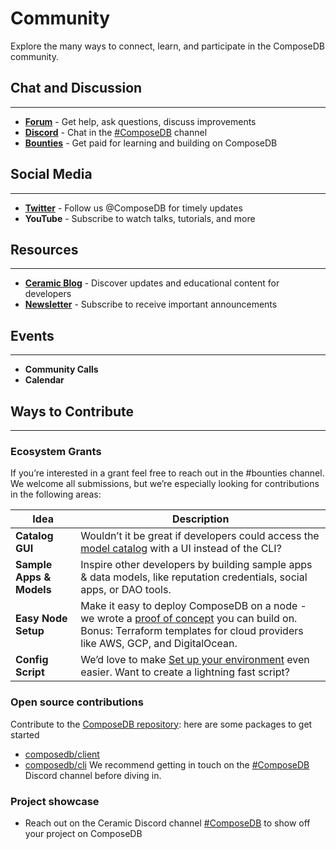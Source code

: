 # Community
Explore the many ways to connect, learn, and participate in the ComposeDB community.

## Chat and Discussion
---
- [**Forum**](https://forum.ceramic.network) - Get help, ask questions, discuss improvements
- [**Discord**](https://chat.ceramic.network) - Chat in the [#ComposeDB](https://discord.gg/6FCS44YDBs) channel
- [**Bounties**](https://discord.com/channels/682786569857662976/1040706471689732096/1040719165268426924) - Get paid for learning and building on ComposeDB

## Social Media
---
- [**Twitter**](https://twitter.com/composedb) - Follow us @ComposeDB for timely updates
- **YouTube** - Subscribe to watch talks, tutorials, and more

## Resources
---
- [**Ceramic Blog**](https://blog.ceramic.network) - Discover updates and educational content for developers
- [**Newsletter**](https://blog.ceramic.network/members/#subscribe) - Subscribe to receive important announcements

## Events
---
- **Community Calls**
- **Calendar**

## Ways to Contribute
---
### Ecosystem Grants
If you’re interested in a grant feel free to reach out in the #bounties channel. We welcome all submissions, but we’re especially looking for contributions in the following areas:

| Idea  | Description  |
|---|---|
|__Catalog GUI__| Wouldn’t it be great if developers could access the [model catalog](./guides/data-modeling/model-catalog.mdx) with a UI instead of the CLI? |
|__Sample Apps & Models__| Inspire other developers by building sample apps & data models, like reputation credentials, social apps, or DAO tools. |
|__Easy Node Setup__| Make it easy to deploy ComposeDB on a node - we wrote a [proof of concept](https://github.com/ceramicstudio/ceramic-infra-poc) you can build on. Bonus: Terraform templates for cloud providers like AWS, GCP, and DigitalOcean. |
|__Config Script__| We’d love to make [Set up your environment](./set-up-your-environment.mdx) even easier. Want to create a lightning fast script? |

### **Open source contributions**
Contribute to the [ComposeDB repository](https://github.com/ceramicstudio/js-composedb): here are some packages to get started
- [composedb/client](https://github.com/ceramicstudio/js-composedb/tree/main/packages/client)
- [composedb/cli](https://github.com/ceramicstudio/js-composedb/tree/main/packages/cli)
We recommend getting in touch on the [#ComposeDB](https://discord.gg/6FCS44YDBs) Discord channel before diving in.

### **Project showcase**
- Reach out on the Ceramic Discord channel [#ComposeDB](https://discord.gg/6FCS44YDBs) to show off your project on ComposeDB
